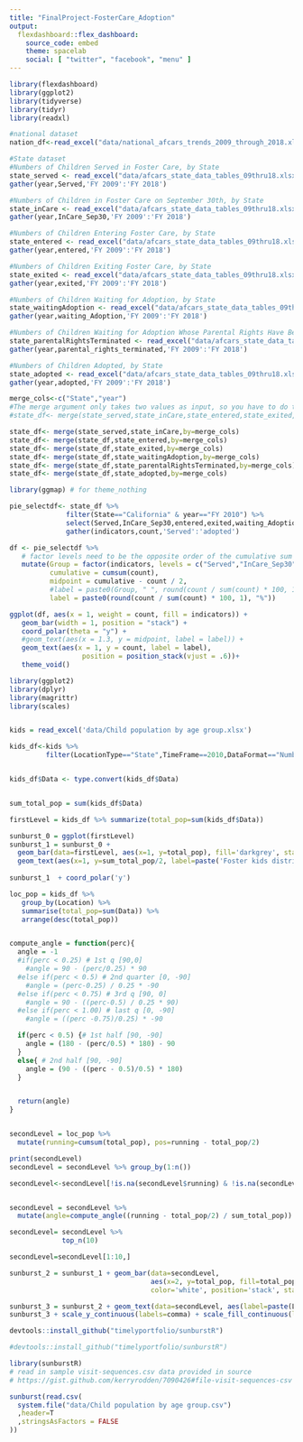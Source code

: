 ```yaml
---
title: "FinalProject-FosterCare_Adoption"
output: 
  flexdashboard::flex_dashboard:
    source_code: embed
    theme: spacelab
    social: [ "twitter", "facebook", "menu" ]
---
```

```r
library(flexdashboard)
library(ggplot2)
library(tidyverse)
library(tidyr)
library(readxl)
```

```r
#national dataset
nation_df<-read_excel("data/national_afcars_trends_2009_through_2018.xlsx",sheet="Data")

#State dataset
#Numbers of Children Served in Foster Care, by State
state_served <- read_excel("data/afcars_state_data_tables_09thru18.xlsx",range="Served!A8:K60") %>%
gather(year,Served,'FY 2009':'FY 2018')

#Numbers of Children in Foster Care on September 30th, by State
state_inCare <- read_excel("data/afcars_state_data_tables_09thru18.xlsx",range="In Care on September 30th!A8:K60") %>%
gather(year,InCare_Sep30,'FY 2009':'FY 2018')

#Numbers of Children Entering Foster Care, by State
state_entered <- read_excel("data/afcars_state_data_tables_09thru18.xlsx",range="Entered!A8:K60") %>%
gather(year,entered,'FY 2009':'FY 2018')

#Numbers of Children Exiting Foster Care, by State
state_exited <- read_excel("data/afcars_state_data_tables_09thru18.xlsx",range="Exited!A8:K60") %>%
gather(year,exited,'FY 2009':'FY 2018')

#Numbers of Children Waiting for Adoption, by State
state_waitingAdoption <- read_excel("data/afcars_state_data_tables_09thru18.xlsx",range="Waiting for Adoption!A8:K60") %>%
gather(year,waiting_Adoption,'FY 2009':'FY 2018')

#Numbers of Children Waiting for Adoption Whose Parental Rights Have Been Terminated, by State
state_parentalRightsTerminated <- read_excel("data/afcars_state_data_tables_09thru18.xlsx",range="Parental Rights Terminated!A8:K60") %>%
gather(year,parental_rights_terminated,'FY 2009':'FY 2018')

#Numbers of Children Adopted, by State
state_adopted <- read_excel("data/afcars_state_data_tables_09thru18.xlsx",range="Adopted!A8:K60") %>%
gather(year,adopted,'FY 2009':'FY 2018')
```


```r
merge_cols<-c("State","year")
#The merge argument only takes two values as input, so you have to do them separately:
#state_df<- merge(state_served,state_inCare,state_entered,state_exited,state_waitingAdoption,state_parentalRightsTerminated,state_adopted,by=c("State","year"))

state_df<- merge(state_served,state_inCare,by=merge_cols)
state_df<- merge(state_df,state_entered,by=merge_cols)
state_df<- merge(state_df,state_exited,by=merge_cols)
state_df<- merge(state_df,state_waitingAdoption,by=merge_cols)
state_df<- merge(state_df,state_parentalRightsTerminated,by=merge_cols)
state_df<- merge(state_df,state_adopted,by=merge_cols)
```


```r

library(ggmap) # for theme_nothing

pie_selectdf<- state_df %>%
              filter(State=="California" & year=="FY 2010") %>%
              select(Served,InCare_Sep30,entered,exited,waiting_Adoption,parental_rights_terminated,adopted) %>%
              gather(indicators,count,'Served':'adopted')

df <- pie_selectdf %>%
   # factor levels need to be the opposite order of the cumulative sum of the count
   mutate(Group = factor(indicators, levels = c("Served","InCare_Sep30","entered","exited","waiting_Adoption","parental_rights_terminated","adopted")),
          cumulative = cumsum(count),
          midpoint = cumulative - count / 2,
          #label = paste0(Group, " ", round(count / sum(count) * 100, 1), "%"))
          label = paste0(round(count / sum(count) * 100, 1), "%"))

ggplot(df, aes(x = 1, weight = count, fill = indicators)) +
   geom_bar(width = 1, position = "stack") +
   coord_polar(theta = "y") +
   #geom_text(aes(x = 1.3, y = midpoint, label = label)) +
   geom_text(aes(x = 1, y = count, label = label),
                  position = position_stack(vjust = .6))+
   theme_void()  
```

```r
library(ggplot2)
library(dplyr)
library(magrittr)
library(scales)


kids = read_excel('data/Child population by age group.xlsx')
```

```r

kids_df<-kids %>%
         filter(LocationType=="State",TimeFrame==2010,DataFormat=="Number",AgeGroup=="0 to 4")


kids_df$Data <- type.convert(kids_df$Data)


sum_total_pop = sum(kids_df$Data)

firstLevel = kids_df %>% summarize(total_pop=sum(kids_df$Data))

sunburst_0 = ggplot(firstLevel)
sunburst_1 = sunburst_0 + 
  geom_bar(data=firstLevel, aes(x=1, y=total_pop), fill='darkgrey', stat='identity') +
  geom_text(aes(x=1, y=sum_total_pop/2, label=paste('Foster kids distribution in 2010', comma(total_pop))), color='white')
  
sunburst_1  + coord_polar('y')

loc_pop = kids_df %>% 
   group_by(Location) %>% 
   summarise(total_pop=sum(Data)) %>% 
   arrange(desc(total_pop))



```
```r
compute_angle = function(perc){
  angle = -1
  #if(perc < 0.25) # 1st q [90,0]
    #angle = 90 - (perc/0.25) * 90
  #else if(perc < 0.5) # 2nd quarter [0, -90]
    #angle = (perc-0.25) / 0.25 * -90
  #else if(perc < 0.75) # 3rd q [90, 0]
    #angle = 90 - ((perc-0.5) / 0.25 * 90)
  #else if(perc < 1.00) # last q [0, -90]
    #angle = ((perc -0.75)/0.25) * -90

  if(perc < 0.5) {# 1st half [90, -90]
    angle = (180 - (perc/0.5) * 180) - 90
  }
  else{ # 2nd half [90, -90]
    angle = (90 - ((perc - 0.5)/0.5) * 180)
  }


  return(angle)
}


secondLevel = loc_pop %>%
  mutate(running=cumsum(total_pop), pos=running - total_pop/2)

print(secondLevel)
secondLevel = secondLevel %>% group_by(1:n())

secondLevel<-secondLevel[!is.na(secondLevel$running) & !is.na(secondLevel$pos),]


secondLevel = secondLevel %>%
  mutate(angle=compute_angle((running - total_pop/2) / sum_total_pop))

secondLevel= secondLevel %>%
             top_n(10)

```
```r
secondLevel=secondLevel[1:10,]
```

```r
sunburst_2 = sunburst_1 + geom_bar(data=secondLevel,
                                   aes(x=2, y=total_pop, fill=total_pop, stroke=3),
                                   color='white', position='stack', stat='identity')

```
```r
sunburst_3 = sunburst_2 + geom_text(data=secondLevel, aes(label=paste(Location, comma(total_pop)), x=2, y=pos, angle=angle))
sunburst_3 + scale_y_continuous(labels=comma) + scale_fill_continuous(low='white', high='blue') + coord_polar('y') + theme_minimal()
```

```r
devtools::install_github("timelyportfolio/sunburstR")

```
```r
#devtools::install_github("timelyportfolio/sunburstR")

library(sunburstR)
# read in sample visit-sequences.csv data provided in source
# https://gist.github.com/kerryrodden/7090426#file-visit-sequences-csv

sunburst(read.csv(
  system.file("data/Child population by age group.csv")
  ,header=T
  ,stringsAsFactors = FALSE
))

```
